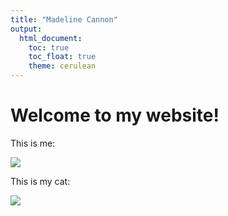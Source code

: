 ```yaml
---
title: "Madeline Cannon"
output: 
  html_document:
    toc: true
    toc_float: true
    theme: cerulean
---
```


# Welcome to my website!

This is me:

![](me.jpg)


This is my cat:

![](coco.JPG)
